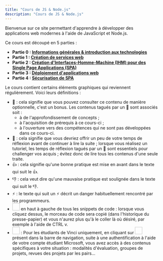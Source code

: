 ```yaml
---
title: "Cours de JS & Node.js"
description: "Cours de JS & Node.js"
---
```


Bienvenue sur ce site permettant d'apprendre à développer des applications web modernes à l'aide de JavaScript et Node.js.

Ce cours est découpé en 5 parties :

- **Partie 0 : [Informations générales & introduction aux technologies](/part0)**
- **Partie 1 : [Création de services web](/part1)**
- **Partie 2 : [Création d'Interfaces-Homme-Machine (IHM) pour des Single Page Applications (SPA)](/part2/ihm)**
- **Partie 3 : [Déploiement d'applications web](/part3/deployment)**
- **Partie 4 : [Sécurisation de SPA](/part4/security)**

Le cours contient certains éléments graphiques qui reviennent régulièrement. Voici leurs définitions :
- 🍬 : cela signifie que vous pouvez consulter ce contenu de manière optionnelle, c'est un bonus. Les contenus tagués par un 🍬 sont associés soit :
    - à de l'approfondissement de concepts ;
    - à l'acquisition de prérequis à ce cours-ci ;
    - à l'ouverture vers des compétences qui ne sont pas développées dans ce cours-ci.
- 💭 : cela signifie que vous devriez offrir un peu de votre temps de réflexion avant de continuer à lire la suite ; lorsque vous réalisez un tutoriel, les temps de réflexion tagués par un 💭 sont essentiels pour challenger vos acquis ; évitez donc de lire tous les contenus d'une seule traite.
- 👍 : cela signifie qu'une bonne pratique est mise en avant dans le texte qui suit le 👍.
- 👎 : cela veut dire qu'une mauvaise pratique est soulignée dans le texte qui suit le 👎.
- ⚡ : le texte qui suit un ⚡ décrit un danger habituellement rencontré par les programmeurs.
- <Image name="copy.PNG" width="24px" height="24px" display="inline-block" /> en haut à gauche de tous les snippets de code : lorsque vous cliquez dessus, le morceau de code sera copié (dans l'historique du presse-papier) et vous n'aurez plus qu'à le coller là où désiré, par exemple à l'aide de CTRL v.
- <Image name="logo_vinci.png" width="24px" height="24px" display="inline-block" /> : Pour les étudiants de Vinci uniquement, en cliquant sur <Image name="logo_vinci.png" width="24px" height="24px" display="inline-block" /> présent dans la barre de navigation, suite à une authentification à l'aide de votre compte étudiant Microsoft, vous avez accès à des contenus spécifiques à votre situation : modalités d'évaluation, groupes de projets, revues des projets par les pairs...
    